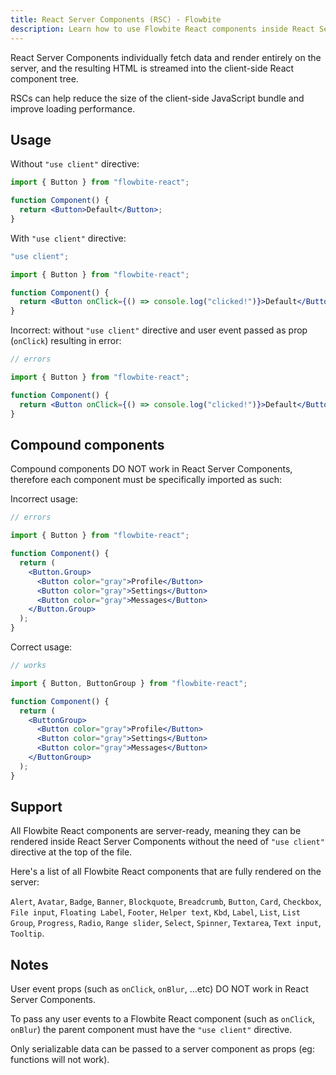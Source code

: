 ```yaml
---
title: React Server Components (RSC) - Flowbite
description: Learn how to use Flowbite React components inside React Server Components
---
```


React Server Components individually fetch data and render entirely on the server, and the resulting HTML is streamed into the client-side React component tree.

RSCs can help reduce the size of the client-side JavaScript bundle and improve loading performance.

## Usage

Without `"use client"` directive:

```jsx
import { Button } from "flowbite-react";

function Component() {
  return <Button>Default</Button>;
}
```

With `"use client"` directive:

```jsx
"use client";

import { Button } from "flowbite-react";

function Component() {
  return <Button onClick={() => console.log("clicked!")}>Default</Button>;
}
```

Incorrect: without `"use client"` directive and user event passed as prop (`onClick`) resulting in error:

```jsx
// errors

import { Button } from "flowbite-react";

function Component() {
  return <Button onClick={() => console.log("clicked!")}>Default</Button>;
}
```

## Compound components

Compound components DO NOT work in React Server Components, therefore each component must be specifically imported as such:

Incorrect usage:

```jsx
// errors

import { Button } from "flowbite-react";

function Component() {
  return (
    <Button.Group>
      <Button color="gray">Profile</Button>
      <Button color="gray">Settings</Button>
      <Button color="gray">Messages</Button>
    </Button.Group>
  );
}
```

Correct usage:

```jsx
// works

import { Button, ButtonGroup } from "flowbite-react";

function Component() {
  return (
    <ButtonGroup>
      <Button color="gray">Profile</Button>
      <Button color="gray">Settings</Button>
      <Button color="gray">Messages</Button>
    </ButtonGroup>
  );
}
```

## Support

All Flowbite React components are server-ready, meaning they can be rendered inside React Server Components without the need of `"use client"` directive at the top of the file.

Here's a list of all Flowbite React components that are fully rendered on the server:

`Alert`, `Avatar`, `Badge`, `Banner`, `Blockquote`, `Breadcrumb`, `Button`, `Card`, `Checkbox`, `File input`, `Floating Label`, `Footer`, `Helper text`, `Kbd`, `Label`, `List`, `List Group`, `Progress`, `Radio`, `Range slider`, `Select`, `Spinner`, `Textarea`, `Text input`, `Tooltip`.

## Notes

User event props (such as `onClick`, `onBlur`, ...etc) DO NOT work in React Server Components.

To pass any user events to a Flowbite React component (such as `onClick`, `onBlur`) the parent component must have the `"use client"` directive.

Only serializable data can be passed to a server component as props (eg: functions will not work).
